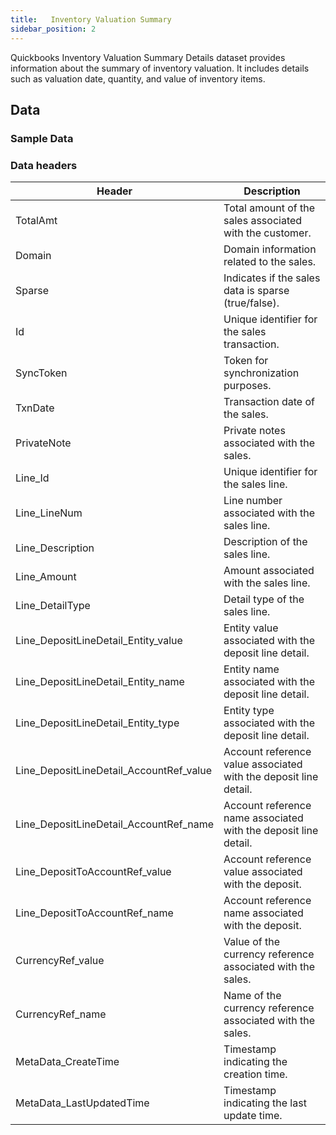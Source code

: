 ```yaml
---
title:   Inventory Valuation Summary
sidebar_position: 2
---
```


Quickbooks Inventory Valuation Summary Details dataset provides information about the summary of inventory valuation. It includes details such as valuation date, quantity, and value of inventory items.

<AddJob
  template="gsheet_quickbooks_inventory_valuation_summary"
/>

## Data

### Sample Data

<Gsheet
  src="https://docs.google.com/spreadsheets/d/1KWa16ZCTRUdIF7LXFQzgCaBXEze4fpGWaV77tc8Q_Y8/edit#gid=1505396017"
/>

### Data headers

| Header | Description |
|-----------------------------------------|-------------------------------------------------------|
| TotalAmt                                | Total amount of the sales associated with the customer.|
| Domain                                  | Domain information related to the sales.              |
| Sparse                                  | Indicates if the sales data is sparse (true/false).   |
| Id                                      | Unique identifier for the sales transaction.          |
| SyncToken                               | Token for synchronization purposes.                   |
| TxnDate                                 | Transaction date of the sales.                        |
| PrivateNote                             | Private notes associated with the sales.              |
| Line_Id                                 | Unique identifier for the sales line.                 |
| Line_LineNum                            | Line number associated with the sales line.           |
| Line_Description                        | Description of the sales line.                        |
| Line_Amount                             | Amount associated with the sales line.                |
| Line_DetailType                         | Detail type of the sales line.                        |
| Line_DepositLineDetail_Entity_value     | Entity value associated with the deposit line detail.|
| Line_DepositLineDetail_Entity_name      | Entity name associated with the deposit line detail. |
| Line_DepositLineDetail_Entity_type      | Entity type associated with the deposit line detail. |
| Line_DepositLineDetail_AccountRef_value | Account reference value associated with the deposit line detail. |
| Line_DepositLineDetail_AccountRef_name  | Account reference name associated with the deposit line detail.  |
| Line_DepositToAccountRef_value          | Account reference value associated with the deposit. |
| Line_DepositToAccountRef_name           | Account reference name associated with the deposit.  |
| CurrencyRef_value                       | Value of the currency reference associated with the sales.  |
| CurrencyRef_name                        | Name of the currency reference associated with the sales.   |
| MetaData_CreateTime                     | Timestamp indicating the creation time.               |
| MetaData_LastUpdatedTime                | Timestamp indicating the last update time.            |


<!---
###  Filtration options

This job can restrict the data that is visible in spreadsheets. Use the following parameters to restrict the data.

| Parameter | Options |
|----|----|
| start_date | Select bills with billing date on or after `start_date`. Format - `YYYY-MM-DD` |
| end_date | Select bills with billing date on or before `end_date`. Format - `YYYY-MM-DD` |
| contact_id | Select bills related to a particular contact (either customer or vendor). Contact id is the id of the customer or vendor from zoho books.  |
-->

<!---
## Others

### Similar jobs

Similar sort of data can be achieved by using get accounting transaction job and filtering it by invoice type. 

### Reports that use this job

Here are some of the report templates that use this job: 
-->